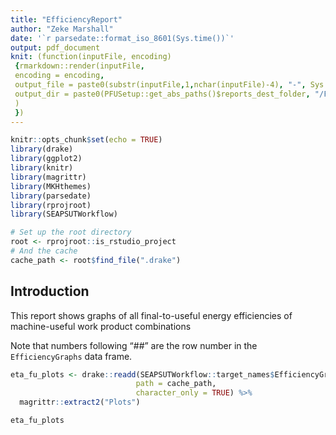```yaml
---
title: "EfficiencyReport"
author: "Zeke Marshall"
date: '`r parsedate::format_iso_8601(Sys.time())`'
output: pdf_document
knit: (function(inputFile, encoding) 
 {rmarkdown::render(inputFile, 
 encoding = encoding,
 output_file = paste0(substr(inputFile,1,nchar(inputFile)-4), "-", Sys.Date(),'.pdf'),
 output_dir = paste0(PFUSetup::get_abs_paths()$reports_dest_folder, "/Final-to-Useful Efficiency Reports/", Sys.Date(), sep = "")
 ) 
 })
---
```


```r
knitr::opts_chunk$set(echo = TRUE)
library(drake)
library(ggplot2)
library(knitr)
library(magrittr)
library(MKHthemes)
library(parsedate)
library(rprojroot)
library(SEAPSUTWorkflow)

# Set up the root directory
root <- rprojroot::is_rstudio_project
# And the cache
cache_path <- root$find_file(".drake")
```

## Introduction

This report shows graphs of all final-to-useful energy efficiencies of machine-useful work product combinations

Note that numbers following "##" are the row number in the `EfficiencyGraphs` data frame.


```r
eta_fu_plots <- drake::readd(SEAPSUTWorkflow::target_names$EfficiencyGraphs, 
                            path = cache_path, 
                            character_only = TRUE) %>% 
  magrittr::extract2("Plots")
```


```r
eta_fu_plots
```




